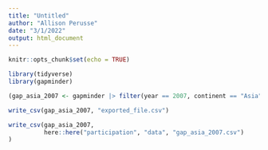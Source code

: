 ```yaml
---
title: "Untitled"
author: "Allison Perusse"
date: "3/1/2022"
output: html_document
---
```


```r
knitr::opts_chunk$set(echo = TRUE)
```
```r
library(tidyverse)
library(gapminder)
```
```r
(gap_asia_2007 <- gapminder |> filter(year == 2007, continent == "Asia"))

write_csv(gap_asia_2007, "exported_file.csv")
```


```r
write_csv(gap_asia_2007, 
          here::here("participation", "data", "gap_asia_2007.csv")
)
```
  